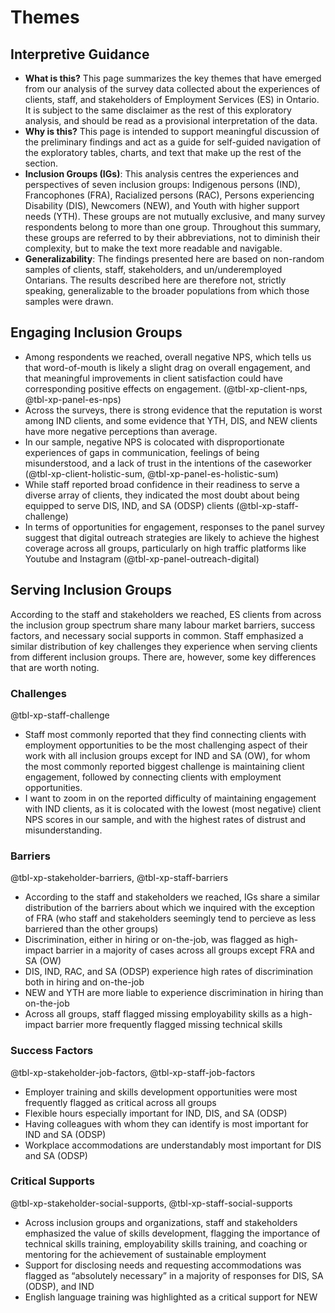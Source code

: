 # Themes

:::{.callout-note}
## Interpretive Guidance

- **What is this?** This page summarizes the key themes that have emerged from our analysis of the survey data collected about the experiences of clients, staff, and stakeholders of Employment Services (ES) in Ontario. It is subject to the same disclaimer as the rest of this exploratory analysis, and should be read as a provisional interpretation of the data. 
- **Why is this?** This page is intended to support meaningful discussion of the preliminary findings and act as a guide for self-guided navigation of the exploratory tables, charts, and text that make up the rest of the section. 
- **Inclusion Groups (IGs)**: This analysis centres the experiences and perspectives of seven inclusion groups: Indigenous persons (IND), Francophones (FRA), Racialized persons (RAC), Persons experiencing Disability (DIS), Newcomers (NEW), and Youth with higher support needs (YTH). These groups are not mutually exclusive, and many survey respondents belong to more than one group. Throughout this summary, these groups are referred to by their abbreviations, not to diminish their complexity, but to make the text more readable and navigable.
- **Generalizability**: The findings presented here are based on non-random samples of clients, staff, stakeholders, and un/underemployed Ontarians. The results described here are therefore not, strictly speaking, generalizable to the broader populations from which those samples were drawn. 
:::

## Engaging Inclusion Groups

- Among respondents we reached, overall negative NPS, which tells us that word-of-mouth is likely a slight drag on overall engagement, and that meaningful improvements in client satisfaction could have corresponding positive effects on engagement. (@tbl-xp-client-nps, @tbl-xp-panel-es-nps)
- Across the surveys, there is strong evidence that the reputation is worst among IND clients, and some evidence that YTH, DIS, and NEW clients have more negative perceptions than average.
- In our sample, negative NPS is colocated with disproportionate experiences of gaps in communication, feelings of being misunderstood, and a lack of trust in the intentions of the caseworker (@tbl-xp-client-holistic-sum, @tbl-xp-panel-es-holistic-sum)
- While staff reported broad confidence in their readiness to serve a diverse array of clients, they indicated the most doubt about being equipped to serve DIS, IND, and SA (ODSP) clients (@tbl-xp-staff-challenge) 
- In terms of opportunities for engagement, responses to the panel survey suggest that digital outreach strategies are likely to achieve the highest coverage across all groups, particularly on high traffic platforms like Youtube and Instagram (@tbl-xp-panel-outreach-digital)

## Serving Inclusion Groups

According to the staff and stakeholders we reached, ES clients from across the inclusion group spectrum share many labour market barriers, success factors, and necessary social supports in common. 
Staff emphasized a similar distribution of key challenges they experience when serving clients from different inclusion groups. There are, however, some key differences that are worth noting. 

### Challenges

@tbl-xp-staff-challenge

- Staff most commonly reported that they find connecting clients with employment opportunities to be the most challenging aspect of their work with all inclusion groups except for IND and SA (OW), for whom the most commonly reported biggest challenge is maintaining client engagement, followed by connecting clients with employment opportunities. 
- I want to zoom in on the reported difficulty of maintaining engagement with IND clients, as it is colocated with the lowest (most negative) client NPS scores in our sample, and with the highest rates of distrust and misunderstanding. 

### Barriers 
@tbl-xp-stakeholder-barriers, @tbl-xp-staff-barriers

- According to the staff and stakeholders we reached, IGs share a similar distribution of the barriers about which we inquired with the exception of FRA (who staff and stakeholders seemingly tend to percieve as less barriered than the other groups) 
- Discrimination, either in hiring or on-the-job, was flagged as high-impact barrier in a majority of cases across all groups except FRA and SA (OW)
- DIS, IND, RAC, and SA (ODSP) experience high rates of discrimination both in hiring and on-the-job
- NEW and YTH are more liable to experience discrimination in hiring than on-the-job
- Across all groups, staff flagged missing employability skills as a high-impact barrier more frequently flagged missing technical skills

### Success Factors 
@tbl-xp-stakeholder-job-factors, @tbl-xp-staff-job-factors

- Employer training and skills development opportunities were most frequently flagged as critical across all groups
- Flexible hours especially important for IND, DIS, and SA (ODSP)
- Having colleagues with whom they can identify is most important for IND and SA (ODSP)
- Workplace accommodations are understandably most important for DIS and SA (ODSP)

### Critical Supports
@tbl-xp-stakeholder-social-supports, @tbl-xp-staff-social-supports

- Across inclusion groups and organizations, staff and stakeholders emphasized the value of skills development, flagging the importance of technical skills training, employability skills training, and coaching or mentoring for the achievement of sustainable employment
- Support for disclosing needs and requesting accommodations was flagged as "absolutely necessary" in a majority of responses for DIS, SA (ODSP), and IND 
- English language training was highlighted as a critical support for NEW
